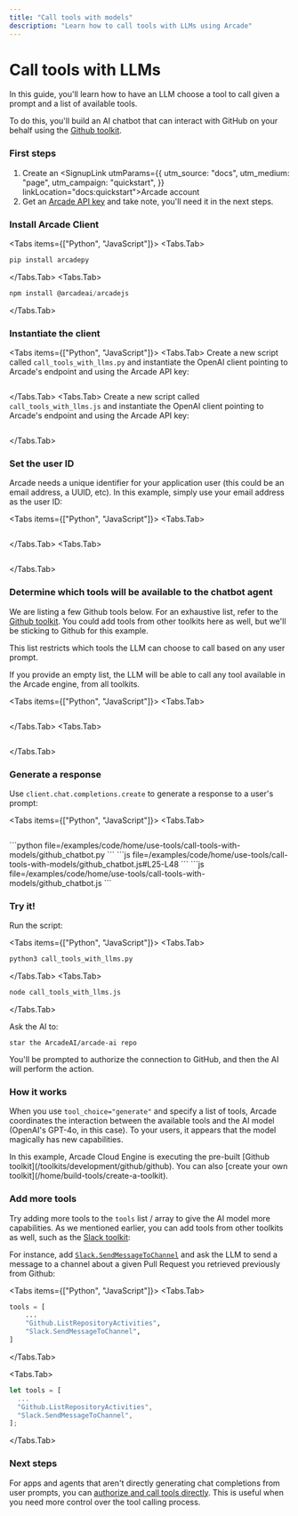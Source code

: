 ```yaml
---
title: "Call tools with models"
description: "Learn how to call tools with LLMs using Arcade"
---
```



# Call tools with LLMs

In this guide, you'll learn how to have an LLM choose a tool to call given a prompt and a list of available tools.

To do this, you'll build an AI chatbot that can interact with GitHub on your behalf using the [Github toolkit](/toolkits/development/github/github).

<Steps>

### First steps

1. Create an <SignupLink utmParams={{
            utm_source: "docs",
            utm_medium: "page",
            utm_campaign: "quickstart",
          }} linkLocation="docs:quickstart">Arcade account</SignupLink>
1. Get an [Arcade API key](/home/api-keys) and take note, you'll need it in the next steps.

### Install Arcade Client

<Tabs items={["Python", "JavaScript"]}>
<Tabs.Tab>
```python
pip install arcadepy
```
</Tabs.Tab>
<Tabs.Tab>
```javascript
npm install @arcadeai/arcadejs
```
</Tabs.Tab>
</Tabs>

### Instantiate the client

<Tabs items={["Python", "JavaScript"]}>
<Tabs.Tab>
Create a new script called `call_tools_with_llms.py` and instantiate the OpenAI client pointing to Arcade's endpoint and using the Arcade API key:
```python file=<rootDir>/examples/code/home/use-tools/call-tools-with-models/github_chatbot.py#L1-L8
```
</Tabs.Tab>
<Tabs.Tab>
Create a new script called `call_tools_with_llms.js` and instantiate the OpenAI client pointing to Arcade's endpoint and using the Arcade API key:
```javascript file=<rootDir>/examples/code/home/use-tools/call-tools-with-models/github_chatbot.js#L1-L7
```
</Tabs.Tab>
</Tabs>

### Set the user ID

Arcade needs a unique identifier for your application user (this could be an email address, a UUID, etc). In this example, simply use your email address as the user ID:

<Tabs items={["Python", "JavaScript"]}>
<Tabs.Tab>
```python file=<rootDir>/examples/code/home/use-tools/call-tools-with-models/github_chatbot.py#L11-L11
```
</Tabs.Tab>
<Tabs.Tab>
```js file=<rootDir>/examples/code/home/use-tools/call-tools-with-models/github_chatbot.js#L10-L10
```
</Tabs.Tab>
</Tabs>

### Determine which tools will be available to the chatbot agent

We are listing a few Github tools below. For an exhaustive list, refer to the [Github toolkit](/toolkits/development/github/github). You could add tools from other toolkits here as well, but we'll be sticking to Github for this example.

This list restricts which tools the LLM can choose to call based on any user prompt.

If you provide an empty list, the LLM will be able to call any tool available in the Arcade engine, from all toolkits.

<Tabs items={["Python", "JavaScript"]}>
<Tabs.Tab>
```python file=<rootDir>/examples/code/home/use-tools/call-tools-with-models/github_chatbot.py#L14-L24
```
</Tabs.Tab>
<Tabs.Tab>
```js file=<rootDir>/examples/code/home/use-tools/call-tools-with-models/github_chatbot.js#L13-L23
```
</Tabs.Tab>
</Tabs>

### Generate a response

Use `client.chat.completions.create` to generate a response to a user's prompt:

<Tabs items={["Python", "JavaScript"]}>
<Tabs.Tab>
```python file=<rootDir>/examples/code/home/use-tools/call-tools-with-models/github_chatbot.py#L26-L44
```
<ToggleContent showText="Click to view the full example" hideText="Hide example">
```python file=<rootDir>/examples/code/home/use-tools/call-tools-with-models/github_chatbot.py
```
</ToggleContent>
</Tabs.Tab>
<Tabs.Tab>
```js file=<rootDir>/examples/code/home/use-tools/call-tools-with-models/github_chatbot.js#L25-L48
```
<ToggleContent showText="Click to view the full example" hideText="Hide example">
```js file=<rootDir>/examples/code/home/use-tools/call-tools-with-models/github_chatbot.js
```
</ToggleContent>
</Tabs.Tab>
</Tabs>

### Try it!

Run the script:

<Tabs items={["Python", "JavaScript"]}>
<Tabs.Tab>
```bash
python3 call_tools_with_llms.py
```
</Tabs.Tab>
<Tabs.Tab>
```bash
node call_tools_with_llms.js
```
</Tabs.Tab>
</Tabs>

Ask the AI to:

```
star the ArcadeAI/arcade-ai repo
```

You'll be prompted to authorize the connection to GitHub, and then the AI will perform the action.

</Steps>

### How it works

When you use `tool_choice="generate"` and specify a list of tools, Arcade coordinates the interaction between the available tools and the AI model (OpenAI's GPT-4o, in this case). To your users, it appears that the model magically has new capabilities.

<Note>
  In this example, Arcade Cloud Engine is executing the pre-built
  [Github toolkit](/toolkits/development/github/github). You can also [create your own toolkit](/home/build-tools/create-a-toolkit).
</Note>

### Add more tools

Try adding more tools to the `tools` list / array to give the AI model more capabilities. As we mentioned earlier, you can add tools from other toolkits as well, such as the [Slack toolkit](/toolkits/social-communication/slack):

For instance, add [`Slack.SendMessageToChannel`](/toolkits/social-communication/slack#sendmessagetochannel) and ask the LLM to send a message to a channel about a given Pull Request you retrieved previously from Github:

<Tabs items={["Python", "JavaScript"]}>
<Tabs.Tab>

```python
tools = [
    ...
    "Github.ListRepositoryActivities",
    "Slack.SendMessageToChannel",
]
```

</Tabs.Tab>

<Tabs.Tab>

```js
let tools = [
  ...
  "Github.ListRepositoryActivities",
  "Slack.SendMessageToChannel",
];
```

</Tabs.Tab>

</Tabs>

### Next steps

For apps and agents that aren't directly generating chat completions from user prompts, you can [authorize and call tools directly](/home/use-tools/call-tools-directly). This is useful when you need more control over the tool calling process.
